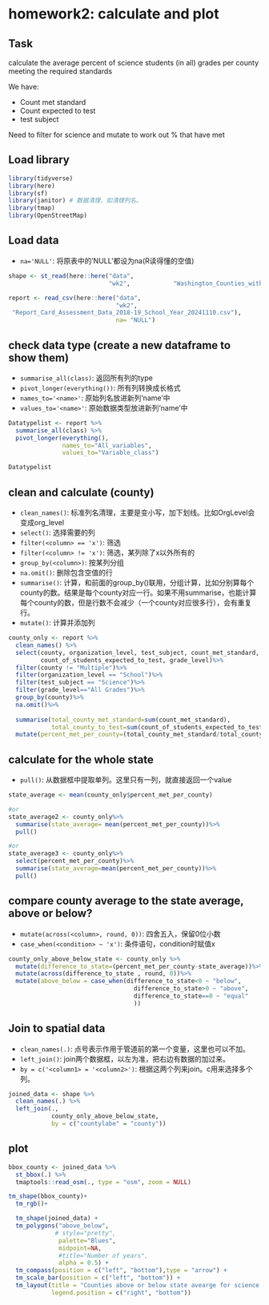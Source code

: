 # homework2: calculate and plot

## Task

calculate the average percent of science students (in all) grades per county meeting the required standards

We have:

-   Count met standard
-   Count expected to test
-   test subject

Need to filter for science and mutate to work out % that have met

## Load library

```r
library(tidyverse)
library(here)
library(sf)
library(janitor) # 数据清理，如清理列名。
library(tmap)
library(OpenStreetMap)
```

## Load data

-   `na='NULL'`: 将原表中的'NULL'都设为na(R读得懂的空值)

```r
shape <- st_read(here::here("data", 
                            "wk2",            "Washington_Counties_with_Natural_Shoreline___washsh_area",                           "Washington_Counties_with_Natural_Shoreline___washsh_area.shp"))

report <- read_csv(here::here("data", 
                              "wk2", 
 "Report_Card_Assessment_Data_2018-19_School_Year_20241110.csv"),
                              na= "NULL") 
```

## check data type (create a new dataframe to show them)

-   `summarise_all(class)`: 返回所有列的type
-   `pivot_longer(everything())`: 所有列转换成长格式
-   `names_to='<name>'`: 原始列名放进新列'name'中
-   `values_to='<name>'`: 原始数据类型放进新列'name'中

```r
Datatypelist <- report %>% 
  summarise_all(class) %>% 
  pivot_longer(everything(), 
               names_to="All_variables",
               values_to="Variable_class")

Datatypelist
```

## clean and calculate (county)

-   `clean_names()`: 标准列名清理，主要是变小写，加下划线。比如OrgLevel会变成org_level
-   `select()`: 选择需要的列
-   `filter(<column> == 'x')`: 筛选
-   `filter(<column> != 'x')`: 筛选，某列除了x以外所有的
-   `group_by(<column>)`: 按某列分组
-   `na.omit()`: 删除包含空值的行
-   `summarise()`: 计算，和前面的group_by()联用，分组计算，比如分别算每个county的数。结果是每个county对应一行。如果不用summarise，也能计算每个county的数，但是行数不会减少（一个county对应很多行），会有重复行。
-   `mutate()`: 计算并添加列

```r
county_only <- report %>%
  clean_names() %>%
  select(county, organization_level, test_subject, count_met_standard, 
         count_of_students_expected_to_test, grade_level)%>%
  filter(county != "Multiple")%>%
  filter(organization_level == "School")%>%
  filter(test_subject == "Science")%>%
  filter(grade_level=="All Grades")%>%
  group_by(county)%>%
  na.omit()%>%
  
  summarise(total_county_met_standard=sum(count_met_standard), 
            total_county_to_test=sum(count_of_students_expected_to_test))%>%
  mutate(percent_met_per_county=(total_county_met_standard/total_county_to_test)*100)
```

## calculate for the whole state

-   `pull()`: 从数据框中提取单列。这里只有一列，就直接返回一个value

```r
state_average <- mean(county_only$percent_met_per_county)

#or 
state_average2 <- county_only%>%
  summarise(state_average= mean(percent_met_per_county))%>%
  pull()

#or
state_average3 <- county_only%>%
  select(percent_met_per_county)%>%
  summarise(state_average=mean(percent_met_per_county))%>%
  pull()
```

## compare county average to the state average, above or below?

-   `mutate(across(<column>, round, 0))`: 四舍五入，保留0位小数
-   `case_when(<condition> ~ 'x')`: 条件语句，condition时赋值x

```r
county_only_above_below_state <- county_only %>%
  mutate(difference_to_state=(percent_met_per_county-state_average))%>%
  mutate(across(difference_to_state , round, 0))%>%
  mutate(above_below = case_when(difference_to_state<0 ~ "below",
                                   difference_to_state>0 ~ "above",
                                   difference_to_state==0 ~ "equal"
                                   ))
```

## Join to spatial data

-   `clean_names(.)`: 点号表示作用于管道前的第一个变量，这里也可以不加。
-   `left_join()`: join两个数据框，以左为准，把右边有数据的加过来。
-   `by = c('<column1> = '<column2>')`: 根据这两个列来join。c用来选择多个列。

```r
joined_data <- shape %>% 
  clean_names(.) %>%
  left_join(., 
            county_only_above_below_state,
            by = c("countylabe" = "county"))
```

## plot

```r
bbox_county <- joined_data %>%
  st_bbox(.) %>% 
  tmaptools::read_osm(., type = "osm", zoom = NULL)

tm_shape(bbox_county)+
  tm_rgb()+

  tm_shape(joined_data) + 
  tm_polygons("above_below", 
             # style="pretty",
              palette="Blues",
              midpoint=NA,
              #title="Number of years",
              alpha = 0.5) + 
  tm_compass(position = c("left", "bottom"),type = "arrow") + 
  tm_scale_bar(position = c("left", "bottom")) +
  tm_layout(title = "Counties above or below state avearge for science in all grades", 
            legend.position = c("right", "bottom"))
```
